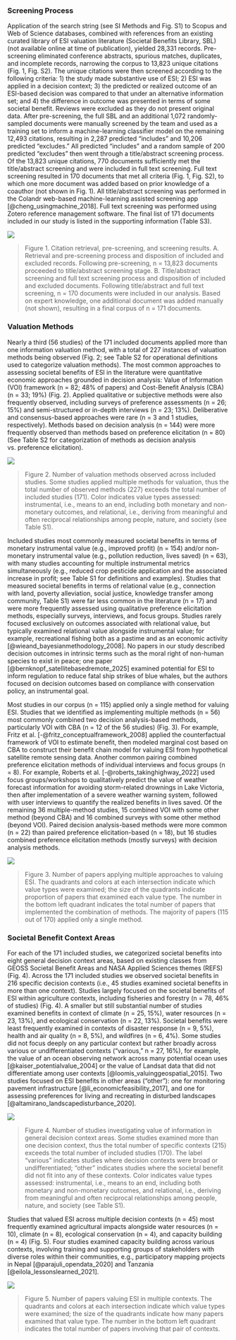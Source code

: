 ### Screening Process

Application of the search string (see SI Methods and Fig. S1) to Scopus and Web of Science databases, combined with references from an existing curated library of ESI valuation literature (Societal Benefits Library, SBL) (not available online at time of publication), yielded 28,331 records.  Pre-screening eliminated conference abstracts, spurious matches, duplicates, and incomplete records, narrowing the corpus to 13,823 unique citations (Fig. 1, Fig. S2).  The unique citations were then screened according to the following criteria: 1) the study made substantive use of ESI; 2) ESI was applied in a decision context; 3) the predicted or realized outcome of an ESI-based decision was compared to that under an alternative information set; and 4) the difference in outcome was presented in terms of some societal benefit. Reviews were excluded as they do not present original data. After pre-screening, the full SBL and an additional 1,072 randomly-sampled documents were manually screened by the team and used as a training set to inform a machine-learning classifier model on the remaining 12,493 citations, resulting in 2,287 predicted "includes" and 10,206 predicted "excludes."  All predicted "includes" and a random sample of 200 predicted "excludes" then went through a title/abstract screening process.  Of the 13,823 unique citations, 770 documents sufficiently met the title/abstract screening and were included in full text screening.  Full text screening resulted in 170 documents that met all criteria (Fig. 1, Fig. S2), to which one more document was added based on prior knowledge of a coauthor (not shown in Fig. 1).  All title/abstract screening was performed in the Colandr web-based machine-learning assisted screening app [@cheng_usingmachine_2018].  Full text screening was performed using Zotero reference management software.  The final list of 171 documents included in our study is listed in the supporting information (Table S3).

![](../3_analysis/fig1_sankey_prep_screen.png)

> Figure 1. Citation retrieval, pre-screening, and screening results.  A.  Retrieval and pre-screening process and disposition of included and excluded records.  Following pre-screening, n = 13,823 documents proceeded to title/abstract screening stage.  B.  Title/abstract screening and full text screening process and disposition of included and excluded documents.  Following title/abstract and full text screening, n = 170 documents were included in our analysis.  Based on expert knowledge, one additional document was added manually (not shown), resulting in a final corpus of n = 171 documents.


### Valuation Methods

Nearly a third (56 studies) of the 171 included documents applied more than one information valuation method, with a total of 227 instances of valuation methods being observed (Fig. 2; see Table S2 for operational definitions used to categorize valuation methods).  The most common approaches to assessing societal benefits of ESI in the literature were quantitative economic approaches grounded in decision analysis: Value of Information (VOI) framework (n = 82; 48% of papers) and Cost-Benefit Analysis (CBA) (n = 33; 19%) (Fig. 2). Applied qualitative or subjective methods were also frequently observed, including surveys of preference assessments (n = 26; 15%) and semi-structured or in-depth interviews (n = 23; 13%). Deliberative and consensus-based approaches were rare (n = 3 and 1 studies, respectively). Methods based on decision analysis (n = 144) were more frequently observed than methods based on preference elicitation (n = 80) (See Table S2 for categorization of methods as decision analysis vs. preference elicitation).

![](../3_analysis/fig2_method_by_value.png)

> Figure 2. Number of valuation methods observed across included studies. Some studies applied multiple methods for valuation, thus the total number of observed methods (227) exceeds the total number of included studies (171). Color indicates value types assessed: instrumental, i.e., means to an end, including both monetary and non-monetary outcomes, and relational, i.e., deriving from meaningful and often reciprocal relationships among people, nature, and society (see Table S1).

Included studies most commonly measured societal benefits in terms of monetary instrumental value (e.g., improved profit) (n = 154) and/or non-monetary instrumental value (e.g., pollution reduction, lives saved) (n = 63), with many studies accounting for multiple instrumental metrics simultaneously (e.g., reduced crop pesticide application and the associated increase in profit; see Table S1 for definitions and examples). Studies that measured societal benefits in terms of relational value (e.g., connection with land, poverty alleviation, social justice, knowledge transfer among community, Table S1) were far less common in the literature (n = 17) and were more frequently assessed using qualitative preference elicitation methods, especially surveys, interviews, and focus groups.  Studies rarely focused exclusively on outcomes associated with relational value, but typically examined relational value alongside instrumental value; for example, recreational fishing both as a pastime and as an economic activity [@wieand_bayesianmethodology_2008].  No papers in our study described decision outcomes in intrinsic terms such as the moral right of non-human species to exist in peace; one paper [@bernknopf_satellitebasedremote_2025] examined potential for ESI to inform regulation to reduce fatal ship strikes of blue whales, but the authors focused on decision outcomes based on compliance with conservation policy, an instrumental goal. 

Most studies in our corpus (n = 115) applied only a single method for valuing ESI.  Studies that we identified as implementing multiple methods (n = 56) most commonly combined two decision analysis-based methods, particularly VOI with CBA (n = 12 of the 56 studies) (Fig. 3). For example, Fritz et al. [-@fritz_conceptualframework_2008] applied the counterfactual framework of VOI to estimate benefit, then modeled marginal cost based on CBA to construct their benefit chain model for valuing ESI from hypothetical satellite remote sensing data. Another common pairing combined preference elicitation methods of individual interviews and focus groups (n = 8). For example, Roberts et al. [-@roberts_takinghighway_2022] used focus groups/workshops to qualitatively predict the value of weather forecast information for avoiding storm-related drownings in Lake Victoria, then after implementation of a severe weather warning system, followed with user interviews to quantify the realized benefits in lives saved. Of the remaining 36 multiple-method studies, 15 combined VOI with some other method (beyond CBA) and 16 combined surveys with some other method (beyond VOI).  Paired decision analysis-based methods were more common (n = 22) than paired preference elicitation-based (n = 18), but 16 studies combined preference elicitation methods (mostly surveys) with decision analysis methods.

![](../3_analysis/fig3_multimethod.png)

> Figure 3. Number of papers applying multiple approaches to valuing ESI. The quadrants and colors at each intersection indicate which value types were examined; the size of the quadrants indicate proportion of papers that examined each value type. The number in the bottom left quadrant indicates the total number of papers that implemented the combination of methods. The majority of papers (115 out of 170) applied only a single method.

### Societal Benefit Context Areas

For each of the 171 included studies, we categorized societal benefits into eight general decision context areas, based on existing classes from GEOSS Societal Benefit Areas and NASA Applied Sciences themes (REFS) (Fig. 4).  Across the 171 included studies we observed societal benefits in 216 specific decision contexts (i.e., 45 studies examined societal benefits in more than one context).  Studies largely focused on the societal benefits of ESI within agriculture contexts, including fisheries and forestry (n = 78, 46% of studies) (Fig. 4). A smaller but still substantial number of studies examined benefits in context of climate (n = 25, 15%), water resources (n = 23, 13%), and ecological conservation (n = 22, 13%).  Societal benefits were least frequently examined in contexts of disaster response (n = 9, 5%), health and air quality (n = 8, 5%), and wildfires (n = 6, 4%). Some studies did not focus deeply on any particular context but rather broadly across various or undifferentiated contexts ("various," n = 27, 16%), for example, the value of an ocean observing network across many potential ocean uses [@kaiser_potentialvalue_2004] or the value of Landsat data that did not differentiate among user contexts [@loomis_valuinggeospatial_2015].  Two studies focused on ESI benefits in other areas ("other"): one for monitoring pavement infrastructure [@li_economicfeasibility_2017], and one for assessing preferences for living and recreating in disturbed landscapes [@altamirano_landscapedisturbance_2020].

![](../3_analysis/fig4_sba_by_value.png)

> Figure 4. Number of studies investigating value of information in general decision context areas. Some studies examined more than one decision context, thus the total number of specific contexts (215) exceeds the total number of included studies (170). The label “various” indicates studies where decision contexts were broad or undifferentiated; “other” indicates studies where the societal benefit did not fit into any of these contexts. Color indicates value types assessed: instrumental, i.e., means to an end, including both monetary and non-monetary outcomes, and relational, i.e., deriving from meaningful and often reciprocal relationships among people, nature, and society (see Table S1).

Studies that valued ESI across multiple decision contexts (n = 45) most frequently examined agricultural impacts alongside water resources (n = 10), climate (n = 8), ecological conservation (n = 4), and capacity building (n = 4) (Fig. 5). Four studies examined capacity building across various contexts, involving training and supporting groups of stakeholders with diverse roles within their communities, e.g., participatory mapping projects in Nepal [@parajuli_opendata_2020] and Tanzania [@eilola_lessonslearned_2021].

![](../3_analysis/fig5_multicontext.png) 

> Figure 5. Number of papers valuing ESI in multiple contexts. The quadrants and colors at each intersection indicate which value types were examined; the size of the quadrants indicate how many papers examined that value type. The number in the bottom left quadrant indicates the total number of papers involving that pair of contexts.
